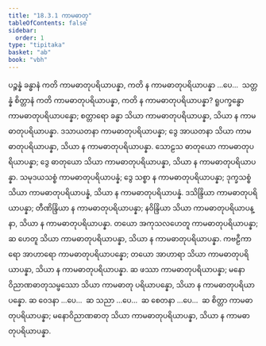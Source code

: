 ```yaml
---
title: "18.3.1 ကာမဓာတု"
tableOfContents: false
sidebar:
  order: 1
type: "tipitaka"
basket: "ab"
book: "vbh"
---
```



<DynamicBreadcrumb />

<Division number="999" book="vbh">

<Paragraph number="3042" book="vbh">
ပဉ္စန္နံ ခန္ဓာနံ ကတိ ကာမဓာတုပရိယာပန္နာ, ကတိ န ကာမဓာတုပရိယာပန္နာ …ပေ…  သတ္တန္နံ စိတ္တာနံ ကတိ ကာမဓာတုပရိယာပန္နာ, ကတိ န ကာမဓာတုပရိယာပန္နာ?
</Paragraph>

</Division>
<Division number="1000" book="vbh">

<Paragraph number="3043" book="vbh">
ရူပက္ခန္ဓော ကာမဓာတုပရိယာပန္နော; စတ္တာရော ခန္ဓာ သိယာ ကာမဓာတုပရိယာပန္နာ, သိယာ န ကာမဓာတုပရိယာပန္နာ.
</Paragraph>

<Paragraph number="3044" book="vbh">
ဒသာယတနာ ကာမဓာတုပရိယာပန္နာ; ဒွေ အာယတနာ သိယာ ကာမဓာတုပရိယာပန္နာ, သိယာ န ကာမဓာတုပရိယာပန္နာ.
</Paragraph>

<Paragraph number="3045" book="vbh">
သောဠသ ဓာတုယော ကာမဓာတုပရိယာပန္နာ; ဒွေ ဓာတုယော သိယာ ကာမဓာတုပရိယာပန္နာ, သိယာ န ကာမဓာတုပရိယာပန္နာ.
</Paragraph>

<Paragraph number="3046" book="vbh">
သမုဒယသစ္စံ ကာမဓာတုပရိယာပန္နံ; ဒွေ သစ္စာ န ကာမဓာတုပရိယာပန္နာ; ဒုက္ခသစ္စံ သိယာ ကာမဓာတုပရိယာပန္နံ, သိယာ န ကာမဓာတုပရိယာပန္နံ.
</Paragraph>

<Paragraph number="3047" book="vbh">
ဒသိန္ဒြိယာ ကာမဓာတုပရိယာပန္နာ; တီဏိန္ဒြိယာ န ကာမဓာတုပရိယာပန္နာ; နဝိန္ဒြိယာ သိယာ ကာမဓာတုပရိယာပန္နာ, သိယာ န ကာမဓာတုပရိယာပန္နာ.
</Paragraph>

<Paragraph number="3048" book="vbh">
တယော အကုသလဟေတူ ကာမဓာတုပရိယာပန္နာ; ဆ ဟေတူ သိယာ ကာမဓာတုပရိယာပန္နာ, သိယာ န ကာမဓာတုပရိယာပန္နာ.
</Paragraph>

<Paragraph number="3049" book="vbh">
ကဗဠီကာရော အာဟာရော ကာမဓာတုပရိယာပန္နော; တယော အာဟာရာ သိယာ ကာမဓာတုပရိယာပန္နာ, သိယာ န ကာမဓာတုပရိယာပန္နာ.
</Paragraph>

<Paragraph number="3050" book="vbh">
ဆ ဖဿာ ကာမဓာတုပရိယာပန္နာ; မနောဝိညာဏဓာတုသမ္ဖဿော သိယာ ကာမဓာတု ပရိယာပန္နော, သိယာ န ကာမဓာတုပရိယာပန္နော.
</Paragraph>

<Paragraph number="3051" book="vbh">
ဆ ဝေဒနာ …ပေ…  ဆ သညာ …ပေ…  ဆ စေတနာ …ပေ…  ဆ စိတ္တာ ကာမဓာတုပရိယာပန္နာ; မနောဝိညာဏဓာတု သိယာ ကာမဓာတုပရိယာပန္နာ, သိယာ န ကာမဓာတုပရိယာပန္နာ.
</Paragraph>
</Division>